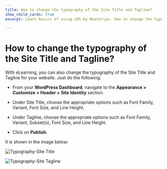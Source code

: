 ---
title: How to change the typography of the Site Title and Tagline?
show_child_cards: true
excerpt: Learn basics of using LMS by Masteriyo. How to change the typography of the Site Title and Tagline.

---

# How to change the typography of the Site Title and Tagline?

With eLearning, you can also change the typography of the Site Title and Tagline for your website. Just do the following:

- From your **WordPress Dashboard**, navigate to the **Appearance > Customize > Header > Site Identity** section.

- Under Site Title, choose the appropriate options such as Font Family, Variant, Font Size, and Line Height.

- Under Tagline, choose the appropriate options such as Font Family, Variant, Subset(s), Font Size, and Line Height.

- Click on **Publish**.

It is shown in the image below:

![Typography-Site Title](https://user-images.githubusercontent.com/109593521/183409647-a42a9949-3c6a-43e7-a039-148380f4d4d2.png)

![Typography-Site Tagline](https://user-images.githubusercontent.com/109593521/183409660-3b4bf12c-eb27-4f8a-9624-40c2d2dba2f2.png)

